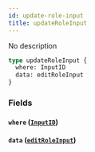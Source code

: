 ```yaml
---
id: update-role-input
title: updateRoleInput
---
```


No description

```graphql
type updateRoleInput {
  where: InputID
  data: editRoleInput
}
```

### Fields

#### `where` ([`InputID`](/v1/inputs/input-id))

#### `data` ([`editRoleInput`](/v1/inputs/edit-role-input))
